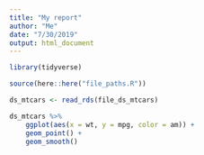 ```yaml
---
title: "My report"
author: "Me"
date: "7/30/2019"
output: html_document
---
```


```r
library(tidyverse)

source(here::here("file_paths.R"))
```

```r
ds_mtcars <- read_rds(file_ds_mtcars)
```

```r
ds_mtcars %>% 
	ggplot(aes(x = wt, y = mpg, color = am)) + 
	geom_point() + 
	geom_smooth()
```

